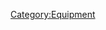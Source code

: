 {{EquipmentCardListKai|iterator=equipmentByIdWithEmptyWithHeaders|image_size=134x134px}}
{{EquipmentCardListKai|!#Unreleased|SB2U|image_size = 134x134px}}
{{Equipmentlist}}
<!--Module:Collection/Equipment-->
[[Category:Equipment]]